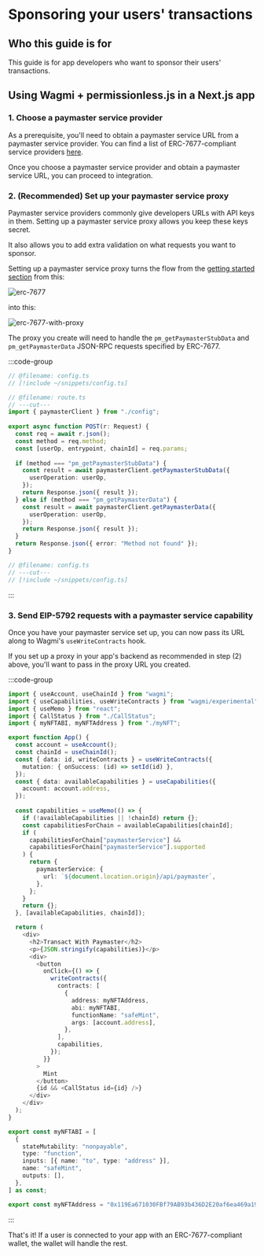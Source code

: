 # Sponsoring your users' transactions

## Who this guide is for

This guide is for app developers who want to sponsor their users' transactions.

## Using Wagmi + permissionless.js in a Next.js app

### 1. Choose a paymaster service provider

As a prerequisite, you'll need to obtain a paymaster service URL from a paymaster service provider. You can find a list of ERC-7677-compliant service providers [here](/ecosystem/paymasters).

Once you choose a paymaster service provider and obtain a paymaster service URL, you can proceed to integration.

### 2. (Recommended) Set up your paymaster service proxy

Paymaster service providers commonly give developers URLs with API keys in them. Setting up a paymaster service proxy allows you keep these keys secret.

It also allows you to add extra validation on what requests you want to sponsor.

Setting up a paymaster service proxy turns the flow from the [getting started section](/getting-started) from this:

![erc-7677](/1.png)

into this:

![erc-7677-with-proxy](/0.png)

The proxy you create will need to handle the `pm_getPaymasterStubData` and `pm_getPaymasterData` JSON-RPC requests specified by ERC-7677.

:::code-group
```ts twoslash [route.ts]
// @filename: config.ts
// [!include ~/snippets/config.ts]

// @filename: route.ts
// ---cut---
import { paymasterClient } from "./config";
 
export async function POST(r: Request) {
  const req = await r.json();
  const method = req.method;
  const [userOp, entrypoint, chainId] = req.params;
 
  if (method === "pm_getPaymasterStubData") {
    const result = await paymasterClient.getPaymasterStubData({
      userOperation: userOp,
    });
    return Response.json({ result });
  } else if (method === "pm_getPaymasterData") {
    const result = await paymasterClient.getPaymasterData({
      userOperation: userOp,
    });
    return Response.json({ result });
  }
  return Response.json({ error: "Method not found" });
}
```

```ts twoslash [config.ts]
// @filename: config.ts
// ---cut---
// [!include ~/snippets/config.ts]
```
:::

### 3. Send EIP-5792 requests with a paymaster service capability

Once you have your paymaster service set up, you can now pass its URL along to Wagmi's `useWriteContracts` hook.

If you set up a proxy in your app's backend as recommended in step (2) above, you'll want to pass in the proxy URL you created.

:::code-group
```ts twoslash [App.tsx]
import { useAccount, useChainId } from "wagmi";
import { useCapabilities, useWriteContracts } from "wagmi/experimental";
import { useMemo } from "react";
import { CallStatus } from "./CallStatus";
import { myNFTABI, myNFTAddress } from "./myNFT";

export function App() {
  const account = useAccount();
  const chainId = useChainId();
  const { data: id, writeContracts } = useWriteContracts({
    mutation: { onSuccess: (id) => setId(id) },
  });
  const { data: availableCapabilities } = useCapabilities({
    account: account.address,
  });
  
  const capabilities = useMemo(() => {
    if (!availableCapabilities || !chainId) return {};
    const capabilitiesForChain = availableCapabilities[chainId];
    if (
      capabilitiesForChain["paymasterService"] &&
      capabilitiesForChain["paymasterService"].supported
    ) {
      return {
        paymasterService: {
          url: `${document.location.origin}/api/paymaster`,
        },
      };
    }
    return {};
  }, [availableCapabilities, chainId]);

  return (
    <div>
      <h2>Transact With Paymaster</h2>
      <p>{JSON.stringify(capabilities)}</p>
      <div>
        <button
          onClick={() => {
            writeContracts({
              contracts: [
                {
                  address: myNFTAddress,
                  abi: myNFTABI,
                  functionName: "safeMint",
                  args: [account.address],
                },
              ],
              capabilities,
            });
          }}
        >
          Mint
        </button>
        {id && <CallStatus id={id} />}
      </div>
    </div>
  );
}
```
```ts twoslash [myNFT.ts] filename="myNFT.ts"
export const myNFTABI = [
  {
    stateMutability: "nonpayable",
    type: "function",
    inputs: [{ name: "to", type: "address" }],
    name: "safeMint",
    outputs: [],
  },
] as const;

export const myNFTAddress = "0x119Ea671030FBf79AB93b436D2E20af6ea469a19";

```
:::

That's it! If a user is connected to your app with an ERC-7677-compliant wallet, the wallet will handle the rest.